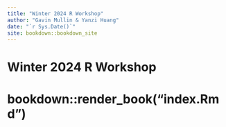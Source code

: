 ```yaml
--- 
title: "Winter 2024 R Workshop"
author: "Gavin Mullin & Yanzi Huang"
date: "`r Sys.Date()`"
site: bookdown::bookdown_site
---
```


# Winter 2024 R Workshop
# bookdown::render_book("index.Rmd")

